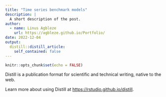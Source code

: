 ```yaml
---
title: "Time series benchmark models"
description: |
  A short description of the post.
author:
  - name: Linus Agbleze
    url: https://agbleze.github.io/Portfolio/
date: 2022-12-04
output:
  distill::distill_article:
    self_contained: false
---
```



```r
knitr::opts_chunk$set(echo = FALSE)
```

Distill is a publication format for scientific and technical writing, native to the web.

Learn more about using Distill at <https://rstudio.github.io/distill>.


